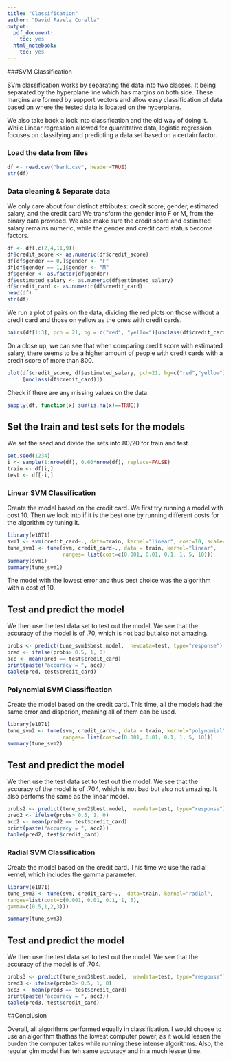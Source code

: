 ```yaml
---
title: "Classification"
author: "David Favela Corella"
output:
  pdf_document:
    toc: yes
  html_notebook:
    toc: yes
---
```


###SVM Classification

SVm classification works by separating the data into two classes. It being separated by the hyperplane line which has margins on both side. These margins are formed by support vectors and allow easy classification of data based on where the tested data is located on the hyperplane.

We also take back a look into classification and the old way of doing it. While Linear regression allowed for quantitative data, logistic regression focuses on classifying and predicting a data set based on a certain factor.

### Load the data from files

```r
df <- read.csv("bank.csv", header=TRUE)
str(df)
```

### Data cleaning & Separate data

We only care about four distinct attributes: credit score, gender, estimated salary, and the credit card
We transform the gender into F or M, from the binary data provided. We also make sure the credit score and estimated salary remains numeric, while the gender and credit card status become factors.

```r
df <- df[,c(2,4,11,9)]
df$credit_score <- as.numeric(df$credit_score)
df[df$gender == 0,]$gender <- "F"
df[df$gender == 1,]$gender <- "M"
df$gender <- as.factor(df$gender)
df$estimated_salary <- as.numeric(df$estimated_salary)
df$credit_card <- as.numeric(df$credit_card)
head(df)
str(df)
```

We run a plot of pairs on the data, dividing the red plots on those without a credit card and those on yellow as the ones with credit cards.

```r
pairs(df[1:3], pch = 21, bg = c("red", "yellow")[unclass(df$credit_card)])
```

On a close up, we can see that when comparing credit score with estimated salary, there seems to be a higher amount of people with credit cards with a credit score of more than 800.

```r
plot(df$credit_score, df$estimated_salary, pch=21, bg=c("red","yellow")
     [unclass(df$credit_card)])

```

Check if there are any missing values on the data.

```r
sapply(df, function(x) sum(is.na(x)==TRUE))
```

## Set the train and test sets for the models
We set the seed and divide the sets into 80/20 for train and test.

```r
set.seed(1234)
i <- sample(1:nrow(df), 0.60*nrow(df), replace=FALSE)
train <- df[i,]
test <- df[-i,]
```


### Linear SVM Classification
Create the model based on the credit card. We first try running a model with cost 10. Then we look into if it is the best one by running different costs for the algorithm by tuning it.

```r
library(e1071)
svm1 <- svm(credit_card~., data=train, kernel="linear", cost=10, scale=TRUE)
tune_svm1 <- tune(svm, credit_card~., data = train, kernel="linear",
                  ranges= list(cost=c(0.001, 0.01, 0.1, 1, 5, 10)))
summary(svm1)
summary(tune_svm1)

```

The model with the lowest error and thus best choice was the algorithm with a cost of 10.

## Test and predict the model

We then use the test data set to test out the model. We see that the accuracy of the model is of .70, which is not bad but also not amazing.

```r
probs <- predict(tune_svm1$best.model,  newdata=test, type="response")
pred <- ifelse(probs> 0.5, 1, 0)
acc <- mean(pred == test$credit_card)
print(paste("accuracy = ", acc))
table(pred, test$credit_card)

```

### Polynomial SVM Classification
Create the model based on the credit card. This time, all the models had the same error and disperion, meaning all of them can be used.

```r
library(e1071)
tune_svm2 <- tune(svm, credit_card~., data = train, kernel="polynomial",
                  ranges= list(cost=c(0.001, 0.01, 0.1, 1, 5, 10)))
summary(tune_svm2)

```


## Test and predict the model

We then use the test data set to test out the model. We see that the accuracy of the model is of .704, which is not bad but also not amazing. It also perfoms the same as the linear model.

```r
probs2 <- predict(tune_svm2$best.model,  newdata=test, type="response")
pred2 <- ifelse(probs> 0.5, 1, 0)
acc2 <- mean(pred2 == test$credit_card)
print(paste("accuracy = ", acc2))
table(pred2, test$credit_card)

```

### Radial SVM Classification
Create the model based on the credit card. This time we use the radial kernel, which includes the gamma parameter. 

```r
library(e1071)
tune_svm3 <- tune(svm, credit_card~.,  data=train, kernel="radial",
ranges=list(cost=c(0.001, 0.01, 0.1, 1, 5),
gamma=c(0.5,1,2,3)))

summary(tune_svm3)

```


## Test and predict the model

We then use the test data set to test out the model. We see that the accuracy of the model is of .704. 

```r
probs3 <- predict(tune_svm3$best.model,  newdata=test, type="response")
pred3 <- ifelse(probs3> 0.5, 1, 0)
acc3 <- mean(pred3 == test$credit_card)
print(paste("accuracy = ", acc3))
table(pred3, test$credit_card)

```


##Conclusion

Overall, all algorithms performed equally in classification. I would choose to use an algorithm thathas the lowest computer power, as it would lessen the burden the computer takes while running these intense algorithms. Also, the regular glm model has teh same accuracy and in a much lesser time.


